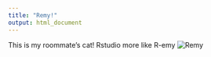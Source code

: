 ```yaml
---
title: "Remy!"
output: html_document
---
```


This is my roommate's cat! Rstudio more like R-emy
![Remy](IMG_1334.jpg)